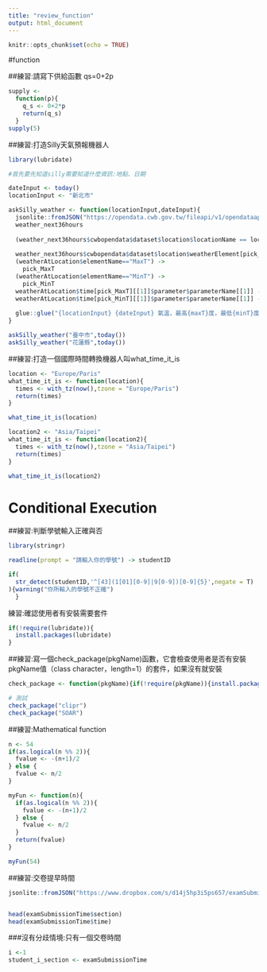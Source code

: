 ```yaml
---
title: "review_function"
output: html_document
---
```


```r
knitr::opts_chunk$set(echo = TRUE)
```

#function

##練習:請寫下供給函數 qs=0+2p

```r
supply <-
  function(p){
    q_s <- 0+2*p
    return(q_s)
  }
supply(5)
```

##練習:打造Silly天氣預報機器人

```r
library(lubridate)
```


```r
#首先要先知道silly需要知道什麼資訊:地點、日期

dateInput <- today()
locationInput <- "新北市"
```

```r
askSilly_weather <- function(locationInput,dateInput){
  jsonlite::fromJSON("https://opendata.cwb.gov.tw/fileapi/v1/opendataapi/F-C0032-001?Authorization=rdec-key-123-45678-011121314&format=JSON") ->
  weather_next36hours
  
  (weather_next36hours$cwbopendata$dataset$location$locationName == locationInput) -> pick_location
  
  weather_next36hours$cwbopendata$dataset$location$weatherElement[pick_location][[1]] -> weatherAtLocation
  (weatherAtLocation$elementName=="MaxT") ->
    pick_MaxT
  (weatherAtLocation$elementName=="MinT") ->
    pick_MinT
  weatherAtLocation$time[pick_MaxT][[1]]$parameter$parameterName[[1]] -> maxT
  weatherAtLocation$time[pick_MinT][[1]]$parameter$parameterName[[1]] -> minT
  
  glue::glue("{locationInput} {dateInput} 氣溫，最高{maxT}度，最低{minT}度。")
}
```


```r
askSilly_weather("臺中市",today())
askSilly_weather("花蓮縣",today())
```

##練習:打造一個國際時間轉換機器人叫what_time_it_is

```r
location <- "Europe/Paris"
what_time_it_is <- function(location){
  times <- with_tz(now(),tzone = "Europe/Paris")
  return(times)
}

what_time_it_is(location)
```

```r
location2 <- "Asia/Taipei"
what_time_it_is <- function(location2){
  times <- with_tz(now(),tzone = "Asia/Taipei")
  return(times)
}

what_time_it_is(location2)
```


# Conditional Execution

##練習:判斷學號輸入正確與否

```r
library(stringr)
```


```r
readline(prompt = "請輸入你的學號") -> studentID

if(
  str_detect(studentID,'^[43](1[01][0-9]|9[0-9])[0-9]{5}',negate = T)
){warning("你所輸入的學號不正確")
  }
```

練習:確認使用者有安裝需要套件

```r
if(!require(lubridate)){
  install.packages(lubridate)
}
```


##練習:寫一個check_package(pkgName)函數，它會檢查使用者是否有安裝pkgName值（class character，length=1）的套件，如果沒有就安裝

```r
check_package <- function(pkgName){if(!require(pkgName)){install.packages(pkgName)}}
```

```r
# 測試
check_package("clipr")
check_package("SOAR")
```


##練習:Mathematical function

```r
n <- 54
if(as.logical(n %% 2)){
  fvalue <- -(n+1)/2
} else {
  fvalue <- n/2
}
```


```r
myFun <- function(n){
  if(as.logical(n %% 2)){
    fvalue <- -(n+1)/2
  } else {
    fvalue <- n/2
  }
  return(fvalue)
}

myFun(54)
```

##練習:交卷提早時間

```r
jsonlite::fromJSON("https://www.dropbox.com/s/d14j5hp3i5ps657/examSubmissionTimes.json?dl=1") -> examSubmissionTime


head(examSubmissionTime$section)
head(examSubmissionTime$time)
```


###沒有分歧情境:只有一個交卷時間

```r
i <-1
student_i_section <- examSubmissionTime
```








